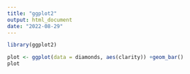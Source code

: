 ```yaml
---
title: "ggplot2"
output: html_document
date: "2022-08-29"
---
```


```r
library(ggplot2)
```

```r
plot <- ggplot(data = diamonds, aes(clarity)) +geom_bar()
plot
```

